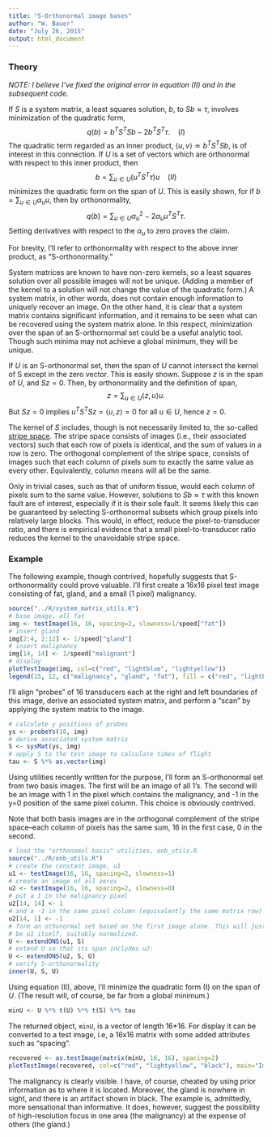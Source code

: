 ```yaml
---
title: "S-Orthonormal image bases"
author: "W. Bauer"
date: "July 26, 2015"
output: html_document
---
```


### Theory

*NOTE: I believe I've fixed the original error in equation (II) and in the subsequent code.* 

If $S$ is a system matrix, a least squares solution, $b$, to $Sb \approx \tau,$ involves minimization of the quadratic form, $$q(b) = b^TS^TSb - 2b^TS^T\tau.\:\:\:\:(I)$$ The quadratic term regarded as an inner product, $\langle u, v\rangle \doteq b^TS^TSb,$ is of interest in this connection. If $U$ is a set of vectors which are orthonormal with respect to this inner product, then$$b = \sum_{u \in U} (u^T S^T \tau) u\:\:\:\:(II)$$minimizes the quadratic form on the span of $U$. This is easily shown, for if $b = \sum_{u \in U} \alpha_u u,$ then by orthonormality,$$q(b) = \sum_{u \in U} \alpha_u^2 - 2\alpha_u u^T S^T \tau.$$Setting derivatives with respect to the $\alpha_u$ to zero proves the claim.

For brevity, I'll refer to orthonormality with respect to the above inner product, as "S-orthonormality."

System matrices are known to have non-zero kernels, so a least squares solution over all possible images will not be unique. (Adding a member of the kernel to a solution will not change the value of the quadratic form.) A system matrix, in other words, does not contain enough information to uniquely recover an image. On the other hand, it is clear that a system matrix contains significant information, and it remains to be seen what can be recovered using the system matrix alone. In this respect, minimization over the span of an S-orthornormal set could be a useful analytic tool. Though such minima may not achieve a global minimum, they will be unique.  

If $U$ is an S-orthonormal set, then the span of $U$ cannot intersect the kernel of S except in the zero vector. This is easily shown. Suppose $z$ is in the span of $U$, and $Sz=0.$ Then, by orthonormality and the definition of span,$$z = \sum_{u \in U}\langle z, u\rangle u.$$But $Sz=0$ implies $u^TS^TSz = \langle u, z \rangle = 0$ for all $u \in U$, hence $z = 0.$

The kernel of $S$ includes, though is not necessarily limited to, the so-called [stripe space](S_kernel_etc.Rmd). The stripe space consists of images (i.e., their associated vectors) such that each row of pixels is identical, and the sum of values in a row is zero. The orthogonal complement of the stripe space, consists of images such that each column of pixels sum to exactly the same value as every other. Equivalently, column means will all be the same.

Only in trivial cases, such as that of uniform tissue, would each column of pixels sum to the same value. However, solutions to $Sb \approx \tau$ with this known fault are of interest, especially if it is their sole fault. It seems likely this can be guaranteed by selecting S-orthonormal subsets which group pixels into relatively large blocks. This would, in effect, reduce the pixel-to-transducer ratio, and there is empirical evidence that a small pixel-to-transducer ratio reduces the kernel to the unavoidable stripe space.

### Example

The following example, though contrived, hopefully suggests that S-orthonormality could prove valuable. I'll first create a 16x16 pixel test image consisting of fat, gland, and a small (1 pixel) malignancy.

```r
source("../R/system_matrix_utils.R")
# base image, all fat
img <- testImage(16, 16, spacing=2, slowness=1/speed["fat"])
# insert gland
img[2:4, 2:12] <- 1/speed["gland"]
# insert malignancy
img[14, 14] <- 1/speed["malignant"]
# display
plotTestImage(img, col=c("red", "lightblue", "lightyellow"))
legend(15, 12, c("malignancy", "gland", "fat"), fill = c("red", "lightblue", "lightyellow"))
```

I'll align "probes" of 16 transducers each at the right and left boundaries of this image, derive an associated system matrix, and perform a "scan" by applying the system matrix to the image. 

```r
# calculate y positions of probes
ys <- probeYs(16, img)
# derive associated system matrix
S <- sysMat(ys, img)
# apply S to the test image to calculate times of flight
tau <- S %*% as.vector(img)
```

Using utilities recently written for the purpose, I'll form an S-orthonormal set from two basis images. The first will be an image of all 1's. The second will be an image with 1 in the pixel which contains the malignancy, and -1 in the y=0 position of the same pixel column. This choice is obviously contrived.

Note that both basis images are in the orthogonal complement of the stripe space--each column of pixels has the same sum, 16 in the first case, 0 in the second.

```r
# load the "orthonomal basis" utilities, onb_utils.R
source("../R/onb_utils.R")
# create the constant image, u1
u1 <- testImage(16, 16, spacing=2, slowness=1)
# create an image of all zeros
u2 <- testImage(16, 16, spacing=2, slowness=0)
# put a 1 in the malignancy pixel
u2[14, 14] <- 1
# and a -1 in the same pixel column (equivalently the same matrix row)
u2[14, 1] <- -1
# form an othonormal set based on the first image alone. This will just
# be u1 itself, suitably normalized.
U <- extendONS(u1, S)
# extend U so that its span includes u2: 
U <- extendONS(u2, S, U)
# verify S-orthonormality
inner(U, S, U)
```

Using equation (II), above, I'll minimize the quadratic form (I) on the span of $U.$ (The result will, of course, be far from a global minimum.)

```r
minU <- U %*% t(U) %*% t(S) %*% tau
```

The returned object, `minU`, is a vector of length 16*16. For display it can be converted to a test image, i.e, a 16x16 matrix with some added attributes such as "spacing".

```r
recovered <- as.testImage(matrix(minU, 16, 16), spacing=2)
plotTestImage(recovered, col=c("red", "lightyellow", "black"), main="Image recovered by use of\nan S-orthogonal basis of dimension 2.")
```

The malignancy is clearly visible. I have, of course, cheated by using prior information as to where it is located. Moreover, the gland is nowhere in sight, and there is an artifact shown in black. The example is, admittedly, more sensational than informative. It does, however, suggest the possibility of high-resolution focus in one area (the malignancy) at the expense of others (the gland.)  
